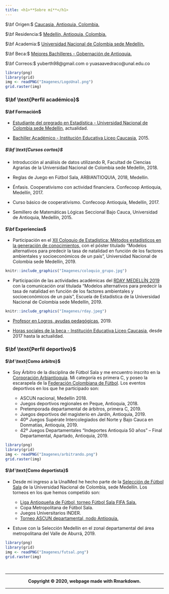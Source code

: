 ```yaml
---
title: <h1>**Sobre mí**</h1>
---
```


<div class = "row">

<div class = "col-md-5">
$\bf Origen:$ [Caucasia, Antioquia, Colombia.](https://es.wikipedia.org/wiki/Caucasia)

$\bf Residencia:$ [Medellín, Antioquia, Colombia.](https://es.wikipedia.org/wiki/Medellín)

$\bf Academia:$ [Universidad Nacional de Colombia sede Medellín.](http://medellin.unal.edu.co)

$\bf Beca:$ [Mejores Bachilleres - Gobernación de Antioquia.](https://www.corpoeducacionsuperior.org/programas-becas/mejores-bachilleres)

$\bf Correos:$ yuberth98@gmail.com o yuasaavedraco@unal.edu.co

</div>

<div class = "col-md-4">

```r
library(png)
library(grid)
img <- readPNG("Imagenes/LogoUnal.png")
grid.raster(img)
```

</div>
</div>


### $\bf \text{Perfil académico}$ {.tabset .tabset-fade .tabset-pills}

#### $\bf Formación$

+ [Estudiante del pregrado en Estadística - Universidad Nacional de Colombia sede Medellín](http://ciencias.medellin.unal.edu.co/escuelas/estadistica/component/progracad/?snies=16920&Itemid=129), actualidad.

+ [Bachiller Académico - Institución Educativa Liceo Caucasia](https://www.facebook.com/Institución-Educativa-Liceo-Caucasia-168946399827135), 2015.


##### $\bf \text{Cursos cortos}$

+ Introducción al análisis de datos utilizando R, Facultad de Ciencias Agrarias de la Universidad Nacional de Colombia sede Medellín, 2018.

+ Reglas de Juego en Fútbol Sala, ARBIANTIOQUIA, 2018, Medellín.

+ Énfasis. Cooperativismo con actividad financiera. Confecoop Antioquia, Medellín, 2017.

+ Curso básico de cooperativismo. Confecoop Antioquia, Medellín, 2017.

+ Semillero de Matemáticas Lógicas Seccional Bajo Cauca, Universidad de Antioquia, Medellín, 2015.

#### $\bf Experiencias$

- Participación en el [XII Coloquio de Estadística: Métodos estadísticos en la generación de conocimientos,](https://ciencias.medellin.unal.edu.co/eventos/coloquioestadistica/) con el póster titulado “Modelos alternativos para predecir la tasa de natalidad en función de los factores ambientales y socioeconómicos de un país”, Universidad Nacional de
Colombia sede Medellín, 2019.

```r
knitr::include_graphics("Imagenes/coloquio_grupo.jpg")
```

+ Participación de las actividades académicas del [RDAY MEDELLÍN 2019](https://rdaymedellin.github.io/) con la comunicación oral titulada “Modelos alternativos para predecir la tasa de natalidad en función de los factores ambientales y socioeconómicos de un país”, Escuela de Estadística de la Universidad Nacional de Colombia sede Medellín, 2019.

```r
knitr::include_graphics("Imagenes/rday.jpeg")
```

+ [Profesor en Logros, ayudas pedagógicas](https://www.logros.co), 2019.

+ [Horas sociales de la beca - Institución Educativa Liceo Caucasia](https://www.facebook.com/Institución-Educativa-Liceo-Caucasia-168946399827135), desde 2017 hasta la actualidad.



### $\bf \text{Perfil deportivo}$ {.tabset .tabset-fade .tabset-pills}


#### $\bf \text{Como árbitro}$

- Soy Árbitro de la disciplina de Fútbol Sala y me encuentro inscrito en la [Corporación Arbiantioquia](http://arbiantioquia.org). Mi categoría es primera C, y poseo la escarapela de la [Federación Colombiana de Fútbol](https://fcf.com.co/). Los eventos deportivos en los que he participado son:

    - ASCUN nacional, Medellín 2018.
    - Juegos deportivos regionales en Peque, Antioquia, 2018.
    - Pretemporada departamental de árbitros, primera C, 2019.
    - Juegos deportivos del magisterio en Jardín, Antioquia, 2019.
    - 40º Juegos Supérate Intercolegiados del Norte y Bajo Cauca en Donmatías, Antioquia, 2019.
    - 42º Juegos Departamentales "Indeportes Antioquia 50 años" – Final Departamental, Apartado, Antioquia, 2019.

```r
library(png)
library(grid)
img <- readPNG("Imagenes/arbitrando.png")
grid.raster(img)
```

#### $\bf \text{Como deportista}$

- Desde mi ingreso a la UnalMed he hecho parte de la [Selección de Fútbol Sala](https://www.instagram.com/futsalunalmed) de la Universidad Nacional de Colombia, sede Medellín. Los torneos en los que hemos competido son:

    - [Liga Antioqueña de Fútbol, torneo Fútbol Sala FIFA Sala.](https://laf.com.co/servicios/categoria/torneos-futbol-sala-fifa)
    - Copa Metropolitana de Fútbol Sala.
    - Juegos Universitarios INDER.
    - [Torneo ASCUN departamental, nodo Antioquia.](https://nodoantioquia20201.ascundeportes.org/torneo/esquema/1/torneo/83532)
    
\vspace{5mm}

- Estuve con la Selección Medellín en el zonal departamental del área metropolitana del Valle de Aburrá, 2019.

```r
library(png)
library(grid)
img <- readPNG("Imagenes/futsal.png")
grid.raster(img)
```




<br>
<hr>
<strong><p><center>Copyright &copy; 2020, webpage made with Rmarkdown.</center></p><strong>
<hr>